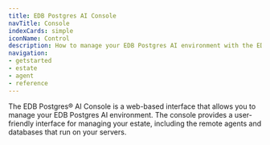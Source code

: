 ```yaml
---
title: EDB Postgres AI Console
navTitle: Console
indexCards: simple
iconName: Control
description: How to manage your EDB Postgres AI environment with the EDB Postgres AI Console, Estate and Agent.
navigation:
- getstarted
- estate
- agent
- reference
---
```


The EDB Postgres® AI Console is a web-based interface that allows you to manage your EDB Postgres AI environment. The console provides a user-friendly interface for managing your estate, including the remote agents and databases that run on your servers.
